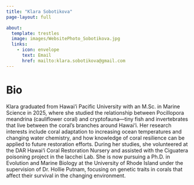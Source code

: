 ```yaml
---
title: "Klara Sobotikova"
page-layout: full

about:
  template: trestles  
  image: images/WebsitePhoto_Sobotikova.jpg
  links: 
    - icon: envelope
      text: Email
      href: mailto:klara.sobotikova@gmail.com
---
```


# Bio

Klara graduated from Hawai‘i Pacific University with an M.Sc. in Marine Science in 2025, where she studied the relationship between Pocillopora meandrina (cauliflower coral) and cryptofauna—tiny fish and invertebrates that live between the coral’s branches around Hawai‘i. Her research interests include coral adaptation to increasing ocean temperatures and changing water chemistry, and how knowledge of coral resilience can be applied to future restoration efforts. During her studies, she volunteered at the DAR Hawai‘i Coral Restoration Nursery and assisted with the Ciguatera poisoning project in the Iacchei Lab. She is now pursuing a Ph.D. in Evolution and Marine Biology at the University of Rhode Island under the supervision of Dr. Hollie Putnam, focusing on genetic traits in corals that affect their survival in the changing environment.
